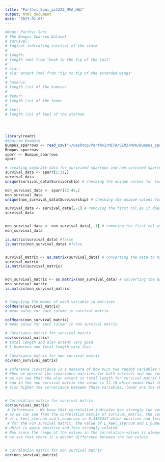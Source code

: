 ```yaml
---
title: "Parthvi_Soni_ps1223_MVA_HW1"
output: html_document
date: "2023-02-03"
---
```


```r

#Name: Parthvi Soni 
# The Bumpus Sparrow Dataset 
# survival:
# logical indicating survival of the storm
# 
# length:
# length (mm) from "beak to the tip of the tail"
# 
# alar:
# alar extent (mm) from "tip to tip of the extended wings"
# 
# humerus:
# length (in) of the humerus
# 
# femur:
# length (in) of the femur
# 
# keel:
# length (in) of keel of the sternum




library(readr)
#Sparrow Example
Bumpus_sparrows <- read_csv("~/Desktop/Parthvi/MITA/SEM2/MVA/Bumpus_sparrows.csv")
Bumpus_sparrows
sparr <- Bumpus_sparrows
sparr

# creating separate data for surivived sparrows and non survived sparrows...
survival_data <- sparr[1:21,]
survival_data
unique(survival_data$Survivorship) # checking the unique values for survivorship

non_survival_data <- sparr[22:49,]
non_survival_data
unique(non_survival_data$Survivorship) # checking the unique values for non survivorship

survival_data <- survival_data[,-1] # removing the first col as it does not contain any numerical values
survival_data


non_survival_data <- non_survival_data[,-1] # removing the first col as it does not contain any numerical values
non_survival_data

is.matrix(survival_data) #false
is.matrix(non_survival_data) #false


survival_matrix <- as.matrix(survival_data) # converting the data to matrix 
survival_matrix
is.matrix(survival_matrix)


non_survival_matrix <- as.matrix(non_survival_data) # converting the data to matrix 
non_survival_matrix
is.matrix(non_survival_matrix)


# Computing the means of each variable in matrices 
colMeans(survival_matrix)
# mean value for each column in survival matrix 

colMeans(non_survival_matrix)
# mean value for each column in non survival matrix  

# Covariance matrix for survival matrix
cov(survival_matrix)
# total length and alar extent very good
# l_humerous and total length very less 

# Covariance matrix for non survival matrix
cov(non_survival_matrix)

# Inference :Covariance is a measure of how much two random variables vary together.
# When we observe the covariance matrices for both survival and non survival data
# we can see that the alar extent vs total length for survival matrix has a value of 9.10 
# and in the non survival matrix the value is 17.19 which means that they are highly dependent on each other 
# also higher the corvariance between these variables, lower are the chances of survival 


# Correlation matrix for survival matrix
cor(survival_matrix)
 # Inferences : We know that correlation indicates how strongly two variables are related 
# as we can see from the correlation matrix of survival_matrix, the correlation values 
# of L_keel_sternum and L_humerous is 0.4165447 which positive and less strongly related
 # for the non survival matrix, the value of L_keel_sternum and L_humerous is 0.6677936
# which is again positive and less strongly related 
# Now since the range of the values in the correlation values is always between -1 to +1,
# we see that there is a decent difference between the two values  


# Correlation matrix for non survival matrix
cor(non_survival_matrix)


```


